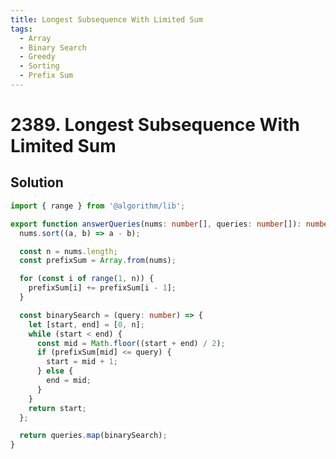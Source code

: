 ```yaml
---
title: Longest Subsequence With Limited Sum
tags:
  - Array
  - Binary Search
  - Greedy
  - Sorting
  - Prefix Sum
---
```


# 2389. Longest Subsequence With Limited Sum

<Badges>
  <LevelBadge level="easy" />
  <TopicBadge name="Array" slug="array" />
  <TopicBadge name="Binary Search" slug="binary-search" />
  <TopicBadge name="Greedy" slug="greedy" />
  <TopicBadge name="Sorting" slug="sorting" />
  <TopicBadge name="Prefix Sum" slug="prefix-sum" />
</Badges>

## Solution

```typescript filename="solution.ts" copy
import { range } from '@algorithm/lib';

export function answerQueries(nums: number[], queries: number[]): number[] {
  nums.sort((a, b) => a - b);

  const n = nums.length;
  const prefixSum = Array.from(nums);

  for (const i of range(1, n)) {
    prefixSum[i] += prefixSum[i - 1];
  }

  const binarySearch = (query: number) => {
    let [start, end] = [0, n];
    while (start < end) {
      const mid = Math.floor((start + end) / 2);
      if (prefixSum[mid] <= query) {
        start = mid + 1;
      } else {
        end = mid;
      }
    }
    return start;
  };

  return queries.map(binarySearch);
}
```

<ProblemLink
  codingSite="leetcode"
  href="https://leetcode.com/problems/longest-subsequence-with-limited-sum/"
  title="Longest Subsequence With Limited Sum"
/>
